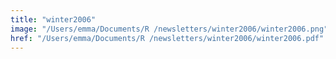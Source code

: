 ```yaml
---
title: "winter2006"
image: "/Users/emma/Documents/R /newsletters/winter2006/winter2006.png"
href: "/Users/emma/Documents/R /newsletters/winter2006/winter2006.pdf"
---
```

